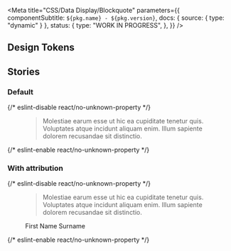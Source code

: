 
<Meta
  title="CSS/Data Display/Blockquote"
  parameters={{
    componentSubtitle: `${pkg.name} - ${pkg.version}`,
    docs: { source: { type: "dynamic" } },
    status: {
      type: "WORK IN PROGRESS",
    },
  }}
/>

<Description markdown={readme} />

## Design Tokens

<DesignTokenDocBlock categoryName="Blockquote" viewType="table" />

## Stories

### Default

<Canvas>
  {/* eslint-disable react/no-unknown-property */}
  <Story name="Default">
    <figure class="denhaag-blockquote">
      <blockquote class="denhaag-blockquote__content" cite="https://www.denhaag.nl/nl.htm">
        <p>
          Molestiae earum esse ut hic ea cupiditate tenetur quis. Voluptates atque incidunt aliquam enim. Illum sapiente
          dolorem recusandae sit distinctio.
        </p>
      </blockquote>
    </figure>
  </Story>
  {/* eslint-enable react/no-unknown-property */}
</Canvas>

### With attribution

<Canvas>
  {/* eslint-disable react/no-unknown-property */}
  <Story name="With attribution">
    <figure class="denhaag-blockquote">
      <blockquote class="denhaag-blockquote__content" cite="https://www.denhaag.nl/nl.htm">
        <p>
          Molestiae earum esse ut hic ea cupiditate tenetur quis. Voluptates atque incidunt aliquam enim. Illum sapiente
          dolorem recusandae sit distinctio.
        </p>
      </blockquote>
      <figcaption class="denhaag-blockquote__attribution">First Name Surname</figcaption>
    </figure>
  </Story>
  {/* eslint-enable react/no-unknown-property */}
</Canvas>
